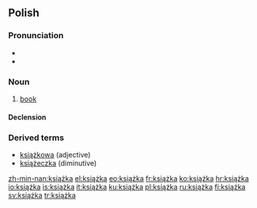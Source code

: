 ==Polish==
===Pronunciation===
* {{IPA|/ˈkɕɔ̃ʂka/}}
* {{audio|pl-książka.ogg|audio}}

===Noun===
{{infl|pl|noun|g=f}}
 
# [[book]]

====Declension====
{{pl-decl-noun-ka|książ}}

===Derived terms===
* [[książkowa]] (adjective)
* [[książeczka]] (diminutive)

[[zh-min-nan:książka]]
[[el:książka]]
[[eo:książka]]
[[fr:książka]]
[[ko:książka]]
[[hr:książka]]
[[io:książka]]
[[is:książka]]
[[it:książka]]
[[ku:książka]]
[[pl:książka]]
[[ru:książka]]
[[fi:książka]]
[[sv:książka]]
[[tr:książka]]